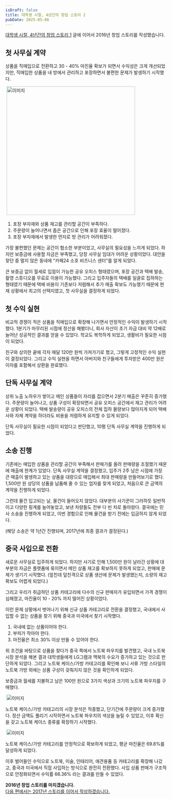 ```yaml
---
isDraft: false
title: 대학생 시절, 4년간의 창업 스토리 2
pubDate: 2025-05-06
---
```



[대학생 시절, 4년간의 창업 스토리 1](/logs/2025/05/college-ecommerce-startup-story-1) 글에 이어서 2016년 창업 스토리를 작성했습니다.

## 첫 사무실 계약

상품을 직매입으로 전환하고 30 - 40% 마진율 확보가 되면서 수익성은 크게 개선되었지만,
직매입한 상품을 내 방에서 관리하고 포장하면서 불편한 문제가 발생하기 시작했다.

<Img caption="주문 들어온 직매입 상품을 집에서 포장하고 발송">
  <Image src={img01} alt="이미지" width="400" />
</Img>

1. 포장 부자재와 상품 재고를 관리할 공간이 부족하다.
2. 주문량이 늘어나면서 좁은 공간으로 인해 포장 효율이 떨어졌다.
3. 포장 부자재에서 발생한 먼지로 방 관리가 어려워졌다.

가장 불편했던 문제는 공간이 협소한 부분이었고, 사무실의 필요성을 느끼게 되었다.
하지만 보증금에 사용할 자금은 부족했고, 당장 사무실 임대가 어려운 상황이었다.
대안을 찾던 중 멀지 않은 동네에 "카페24 소호 비즈니스 센터"를 알게 되었다.

큰 보증금 없이 월세로 입점이 가능한 공유 오피스 형태였으며, 포장 공간과 택배 발송, 촬영 스튜디오를 무료로 이용이 가능했다.
그리고 입주자들의 택배를 일괄로 집하하는 형태였기 때문에 택배 비용이 기존보다 저렴해서 추가 매출 확보도 가능했기 때문에 현재 상황에서 최고의 선택지였고,
첫 사무실을 결정하게 되었다.

## 첫 수익 실현

비교적 경쟁이 적은 상품을 직매입으로 확장해 나가면서 안정적인 수익이 발생하기 시작했다.
1분기가 마무리된 시점에 정산을 해봤더니, 회사 자산이 초기 자금 대비 약 12배로 늘어난 성공적인 결과를 얻을 수 있었다.
학교도 복학하게 되었고, 생활비가 필요한 시점이 되었다.

친구와 상의한 끝에 각자 매달 120만 원씩 가져가기로 했고, 그렇게 고정적인 수익 실현이 결정되었다.
그리고 수익 실현을 하면서 아버지와 친구들에게 투자받은 400만 원은 이자를 포함해서 상환을 완료했다.

## 단독 사무실 계약

상위 노출 노하우가 쌓이고 메인 상품들이 자리를 잡으면서 2분기 매출은 꾸준히 증가했다.
주문량이 늘어나고, 상품 구성이 확장되면서 공유 오피스 공간에서 재고 관리가 어려운 상황이 되었다.
택배 발송량이 공유 오피스의 전체 집하 물량보다 많아지게 되어 택배사와 자체 계약을 하더라도 비용을 저렴하게 유지할 수 있게 되었다.

단독 사무실이 필요한 시점이 되었다고 판단했고, 10평 단독 사무실 계약을 진행하게 되었다.

## 소송 진행

기존에는 매입한 상품을 관리할 공간이 부족해서 판매가를 올려 판매량을 조절했기 때문에 매출에 한계가 있었다.
단독 사무실 계약을 결정했고, 입주가 2주 남은 시점에 가장 큰 매출이 발생하고 있는 상품을 대량으로 매입해서 최대 판매량을 만들어보기로 했다.
1,500만 원 상당의 상품을 납품해 줄 수 있는 업자를 찾게 되었고, 처음으로 큰 금액의 계약을 진행하게 되었다.

그런데 물건 입고되는 날, 물건이 들어오지 않았다.
대부분의 사기꾼이 그러하듯 일반적이고 다양한 핑계를 늘어놓았고, 보낸 차량들도 전부 다 빈 차로 돌아왔다.
결국에는 민사 소송을 진행하게 되었고, 이번 경험으로 인해 물건을 받기 전에는 입금하지 않게 되었다.

(해당 소송은 약 1년간 진행되며, 2017년에 최종 결과가 결정된다.)

## 중국 사입으로 전환

새로운 사무실로 입주하게 되었다.
하지만 사기로 인해 1,500만 원이 날라간 상황에 대부분의 자금은 플랫폼에 묶이면서 메인 상품 재고를 확보하지 못하게 되었고, 판매에 문제가 생기기 시작했다.
(엎친데 덮친격으로 상품 생산에 문제가 발생했는지, 소량의 재고 확보도 어렵게 되었다.)

그리고 우리가 취급하던 상품 카테고리에 다수의 신규 판매자가 유입되면서 가격 경쟁이 심해졌고, 마진율이 10 - 20% 까지 떨어진 상황이었다.

이런 문제 상황에서 벗어나기 위해 신규 상품 카테고리로 전환을 결정했고, 국내에서 사입할 수 없는 상품을 찾기 위해 중국과 미국에서 찾기 시작했다.

1. 국내에 없는 상품이어야 한다.
2. 부피가 작아야 한다.
3. 마진율은 최소 30% 이상 만들 수 있어야 한다.

위 조건을 바탕으로 상품을 찾다가 중국 쪽에서 노트북 파우치를 발견했고,
국내 노트북 시장 분석을 해본 결과 대학생들에게 LG그램과 맥북의 수요가 증가하고 있는 것으로 판단하게 되었다.
그리고 노트북 케이스/가방 카테고리를 확인해 보니 서류 가방 스타일의 노트북 가방 외에는 상품 구성이 갖춰지지 않은 것을 확인하게 되었다.

보증금과 월세를 지불하고 남은 100만 원으로 3가지 색상과 크기의 노트북 파우치를 구매했다.

<Img caption="중국에서 처음 사입한 노트북 파우치">
  <Image src={img02} alt="이미지" />
</Img>

노트북 케이스/가방 카테고리의 시장 분석은 적중했고, 단기간에 주문량이 크게 증가했다.
정산 금액도 풀리기 시작하면서 노트북 파우치의 색상을 늘릴 수 있었고, 이후 확신을 갖고 노트북 케이스 종류를 확장하기 시작했다.

<Img caption="택배 발송 대기 중인 노트북 파우치 상품">
  <Image src={img03} alt="이미지" />
</Img>

노트북 케이스/가방 카테고리를 안정적으로 확보하게 되었고, 평균 마진율은 69.8%를 달성하게 되었다.

이후 벌어들인 수익으로 노트북, 미술, 인테리어, 애견용품 등 카테고리를 확장해 나갔고, 중국과 미국에서 직접 사입하는 방식으로 완전히 전환했다.
사입 상품 판매가 구조적으로 안정화되면서 수익률 66.36% 라는 결과를 만들 수 있었다.

**2016년 창업 스토리를 마치겠습니다.<br />**
[다음 편에서는 2017년 스토리를 이어서 작성하겠습니다.](/logs/2025/05/college-ecommerce-startup-story-3)